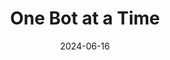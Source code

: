 ---
title: "One Bot at a Time"
country: Netherlands
city: Amsterdam
date: 2024-06-16
url: https://c3fest.com/
conference: C3 Fest
lang: en
---